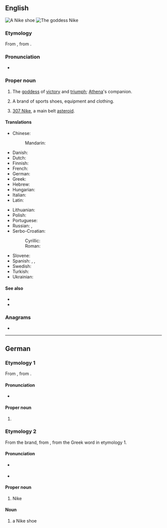 {{also|Niké}}
==English==
{{wikipedia|Nike (mythology)}}
{{wikipedia|Nike Inc.}}

[[File:Zoom elite 2.png|thumb|right|A '''Nike''' shoe]]
[[File:Goddess Nike.jpg|thumb|right|The goddess '''Nike''']]

===Etymology===
From {{etyl|grc|en}} {{m|grc|Νίκη}}, from {{m|grc|νίκη||victory}}.

===Pronunciation===
* {{IPA|/ˈnaɪkɪ/|lang=en}}

===Proper noun===
{{en-proper noun}}

# {{lb|en|Greek god}} The [[goddess]] of [[victory]] and [[triumph]]; [[Athena]]'s companion.
# A brand of sports shoes, equipment and clothing.
# {{lb|en|astronomy}} [[307 Nike]], a main belt [[asteroid]].

====Translations====
{{trans-top|Greek goddess of victory}}
* Chinese:
*: Mandarin: {{t|cmn|尼刻|tr=Níkè|sc=Hani}}
* Danish: {{t|da|Nike|f}}
* Dutch: {{t|nl|Nikè|f}}
* Finnish: {{t|fi|Nike|f}}
* French: {{t|fr|Niké|f}}
* German: {{t+|de|Nike|f}}
* Greek: {{t+|el|Νίκη}}
* Hebrew: {{t|he|ניקה|f|sc=Hebr}}
* Hungarian: {{t+|hu|Niké}}
* Italian: {{t|it|Nike}}
* Latin: {{t|la|Nice|f}}
{{trans-mid}}
* Lithuanian: {{t|lt|Nikė|f}}
* Polish: {{t|pl|Nike|f}}
* Portuguese: {{t+|pt|Nice|f}}
* Russian: {{t+|ru|Ни́ка|f}}, {{t|ru|Нике|f}}
* Serbo-Croatian:
*: Cyrillic: {{t|sh|Ника|f|sc=Cyrl}}
*: Roman: {{t+|sh|Nika|f}}
* Slovene: {{t|sl|Nike|f}}
* Spanish: {{t|es|Niké}}, {{t|es|Nice}}, {{t|es|Nica}}
* Swedish: {{t|sv|Nike|f}}
* Turkish: {{t|tr|Nike|f}}
* Ukrainian: {{t|uk|Ніке|f|tr=Nike|sc=Cyrl}}
{{trans-bottom}}

====See also====
* {{l|en|Nikes}}
* {{l|en|Victoria}}

===Anagrams===
* {{anagrams|en|Enki|inke|kine|kine-}}

----

==German==

===Etymology 1===
From {{der|de|grc|Νίκη}}, from {{m|grc|νίκη||victory}}.

====Pronunciation====
* {{IPA|/ˈniːkə/|/ˈniːke/|lang=de}}

====Proper noun====
{{de-proper noun|f|Nikes}}

# {{l|en|Nike}} {{gloss|Greek goddess}}

===Etymology 2===
From the brand, from {{der|de|en|Nike}}, from the Greek word in etymology 1.

====Pronunciation====
* {{IPA|/naɪ̯k/|lang=de}} {{a|usual; from an assumed English pronunciation}}
* {{IPA|/ˈnaɪ̯ki/|lang=de}} {{a|less common; may sound pedantic or pretentious to some}}

====Proper noun====
{{de-proper noun|n|Nikes}}

# Nike {{gloss|company}}

====Noun====
{{de-noun|m|Nikes|gen2=Nike|Nikes}}

# a Nike shoe
